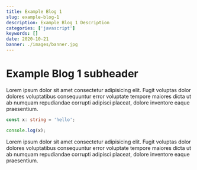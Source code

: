 ```yaml
---
title: Example Blog 1
slug: example-blog-1
description: Example Blog 1 Description
categories: ['javascript']
keywords: []
date: 2020-10-21
banner: ./images/banner.jpg
---
```


# Example Blog 1 subheader

Lorem ipsum dolor sit amet consectetur adipisicing elit. Fugit voluptas dolor dolores voluptatibus
consequuntur error voluptate tempore maiores dicta ut ab numquam repudiandae corrupti adipisci placeat,
dolore inventore eaque praesentium.

```ts
const x: string = 'hello';

console.log(x);
```

Lorem ipsum dolor sit amet consectetur adipisicing elit. Fugit voluptas dolor dolores voluptatibus
consequuntur error voluptate tempore maiores dicta ut ab numquam repudiandae corrupti adipisci placeat,
dolore inventore eaque praesentium.
